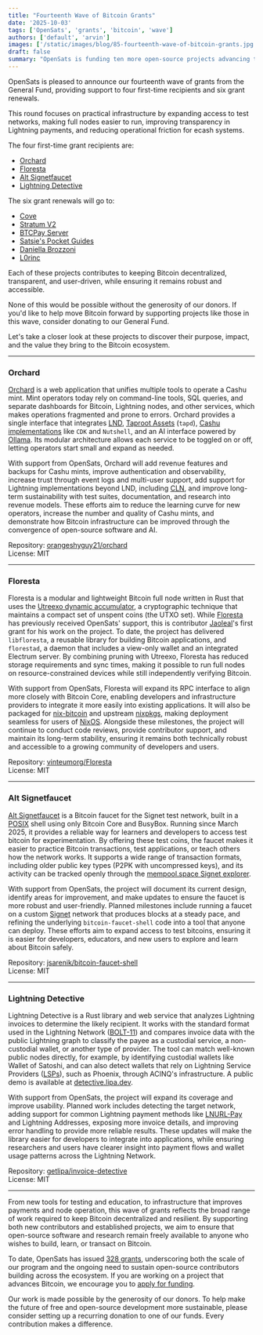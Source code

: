 ```yaml
---
title: "Fourteenth Wave of Bitcoin Grants"
date: '2025-10-03'
tags: ['OpenSats', 'grants', 'bitcoin', 'wave']
authors: ['default', 'arvin']
images: ['/static/images/blog/85-fourteenth-wave-of-bitcoin-grants.jpg']
draft: false
summary: "OpenSats is funding ten more open-source projects advancing the Bitcoin ecosystem."
---
```


OpenSats is pleased to announce our fourteenth wave of grants from the General
Fund, providing support to four first-time recipients and six grant renewals.

This round focuses on practical infrastructure by expanding access to test
networks, making full nodes easier to run, improving transparency in Lightning
payments, and reducing operational friction for ecash systems.

The four first-time grant recipients are:

- [Orchard](#orchard)
- [Floresta](#floresta)
- [Alt Signetfaucet](#alt-signetfaucet)
- [Lightning Detective](#lightning-detective)

The six grant renewals will go to:

- [Cove][cove]
- [Stratum V2][stratum-v2]
- [BTCPay Server][btcpay-server]
- [Satsie's Pocket Guides][satsies]
- [Daniella Brozzoni][brozzoni]
- [L0rinc][l0rinc]

[cove]: /blog/bitcoin-grants-july-2024#cove
[stratum-v2]: /blog/bitcoin-and-nostr-grants-august-2023#stratum-v2-testing--benchmarking-tool
[btcpay-server]: /blog/bitcoin-grants-july-2023#btcpay-server
[satsies]: /blog/second-wave-of-education-grants#satsies-pocket-guides
[brozzoni]: /blog/more-for-core#danielabrozzoni
[l0rinc]: /blog/more-for-core#l0rinc

Each of these projects contributes to keeping Bitcoin decentralized,
transparent, and user-driven, while ensuring it remains robust and accessible.

None of this would be possible without the generosity of our donors. If you'd
like to help move Bitcoin forward by supporting projects like those in this
wave, consider donating to our General Fund.

<center>
    <DonateToGeneralFundButton/>
</center>

Let's take a closer look at these projects to discover their purpose, impact,
and the value they bring to the Bitcoin ecosystem.

---

### Orchard

[Orchard][orchard] is a web application that unifies multiple tools to operate a
Cashu mint. Mint operators today rely on command-line tools, SQL queries, and
separate dashboards for Bitcoin, Lightning nodes, and other services, which
makes operations fragmented and prone to errors. Orchard provides a single
interface that integrates [LND][lnd], [Taproot Assets][taproot-assets] (`tapd`),
[Cashu implementations][cashu] like `CDK` and `Nutshell`, and an AI interface
powered by [Ollama][ollama]. Its modular architecture allows each service to be
toggled on or off, letting operators start small and expand as needed.

With support from OpenSats, Orchard will add revenue features and backups for
Cashu mints, improve authentication and observability, increase trust through
event logs and multi-user support, add support for Lightning implementations
beyond LND, including [CLN][cln], and improve long-term sustainability with test
suites, documentation, and research into revenue models. These efforts aim to
reduce the learning curve for new operators, increase the number and quality of
Cashu mints, and demonstrate how Bitcoin infrastructure can be improved through
the convergence of open-source software and AI.

Repository: [orangeshyguy21/orchard](https://github.com/orangeshyguy21/orchard)  
License: MIT

[orchard]: https://orchard.space/
[lnd]: https://github.com/lightningnetwork/lnd?tab=readme-ov-file#lightning-network-daemon
[taproot-assets]: https://docs.lightning.engineering/the-lightning-network/taproot-assets
[cashu]: https://docs.cashu.space/mints
[ollama]: https://docs.ollama.com/
[cln]: https://github.com/ElementsProject/lightning?tab=readme-ov-file#readme

---

### Floresta

Floresta is a modular and lightweight Bitcoin full node written in Rust that
uses the [Utreexo dynamic accumulator][utreexo], a cryptographic technique that
maintains a compact set of unspent coins (the UTXO set). While
[Floresta][floresta] has previously received OpenSats' support, this is
contributor [Jaoleal][jaoleal]'s first grant for his work on the project. To
date, the project has delivered `libfloresta`, a reusable library for building
Bitcoin applications, and `florestad`, a daemon that includes a view-only wallet
and an integrated Electrum server. By combining pruning with Utreexo, Floresta
has reduced storage requirements and sync times, making it possible to run full
nodes on resource-constrained devices while still independently verifying
Bitcoin.

With support from OpenSats, Floresta will expand its RPC interface to align more
closely with Bitcoin Core, enabling developers and infrastructure providers to
integrate it more easily into existing applications. It will also be packaged
for [nix-bitcoin][nix-bitcoin] and upstream [nixpkgs][nixpkgs], making
deployment seamless for users of [NixOS][nixos]. Alongside these milestones, the
project will continue to conduct code reviews, provide contributor support, and
maintain its long-term stability, ensuring it remains both technically robust
and accessible to a growing community of developers and users.

Repository: [vinteumorg/Floresta](https://github.com/vinteumorg/Floresta)  
License: MIT

[utreexo]: https://eprint.iacr.org/2019/611
[floresta]: /blog/bitcoin-grants-september-2024-7th-wave#floresta
[jaoleal]: https://github.com/jaoleal/
[nix-bitcoin]: https://nixbitcoin.org/
[nixpkgs]: https://github.com/NixOS/nixpkgs
[nixos]: https://nixos.org/

---

### Alt Signetfaucet

[Alt Signetfaucet][alt-signetfaucet] is a Bitcoin faucet for the Signet test
network, built in a [POSIX][posix] shell using only Bitcoin Core and BusyBox.
Running since March 2025, it provides a reliable way for learners and developers
to access test bitcoin for experimentation. By offering these test coins, the
faucet makes it easier to practice Bitcoin transactions, test applications, or
teach others how the network works. It supports a wide range of transaction
formats, including older public key types (P2PK with uncompressed keys), and its
activity can be tracked openly through the [mempool.space Signet
explorer][mempool-explorer].

With support from OpenSats, the project will document its current design,
identify areas for improvement, and make updates to ensure the faucet is more
robust and user-friendly. Planned milestones include running a faucet on a
custom [Signet][signet] network that produces blocks at a steady pace, and
refining the underlying `bitcoin-faucet-shell` code into a tool that anyone can
deploy. These efforts aim to expand access to test bitcoins, ensuring it is
easier for developers, educators, and new users to explore and learn about
Bitcoin safely.

Repository: [jsarenik/bitcoin-faucet-shell][faucet-repo]  
License: MIT

[alt-signetfaucet]: https://signet257.bublina.eu.org/about.html
[posix]: https://standards.ieee.org/ieee/1003.1/7700/
[mempool-explorer]: https://mempool.space/signet
[signet]: https://bitcoinops.org/en/topics/signet/
[faucet-repo]: https://github.com/jsarenik/bitcoin-faucet-shell

---

### Lightning Detective

Lightning Detective is a Rust library and web service that analyzes Lightning
invoices to determine the likely recipient. It works with the standard format
used in the Lightning Network ([BOLT-11][bolt-11]) and compares invoice data
with the public Lightning graph to classify the payee as a custodial service, a
non-custodial wallet, or another type of provider. The tool can match well-known
public nodes directly, for example, by identifying custodial wallets like Wallet
of Satoshi, and can also detect wallets that rely on Lightning Service Providers
([LSPs][lsps]), such as Phoenix, through ACINQ's infrastructure. A public demo
is available at [detective.lipa.dev][detective].

With support from OpenSats, the project will expand its coverage and improve
usability. Planned work includes detecting the target network, adding support
for common Lightning payment methods like [LNURL-Pay][lnurl-pay] and Lightning
Addresses, exposing more invoice details, and improving error handling to
provide more reliable results. These updates will make the library easier for
developers to integrate into applications, while ensuring researchers and users
have clearer insight into payment flows and wallet usage patterns across the
Lightning Network.

Repository: [getlipa/invoice-detective][repo]  
License: MIT

[bolt-11]: https://github.com/lightning/bolts/blob/master/11-payment-encoding.md
[lsps]: https://docs.lightning.engineering/the-lightning-network/liquidity/lightning-service-provider
[detective]: https://detective.lipa.dev/
[lnurl-pay]: https://github.com/lnurl/luds/blob/luds/06.md
[repo]: https://github.com/getlipa/invoice-detective

---

From new tools for testing and education, to infrastructure that improves
payments and node operation, this wave of grants reflects the broad range of
work required to keep Bitcoin decentralized and resilient. By supporting both
new contributors and established projects, we aim to ensure that open-source
software and research remain freely available to anyone who wishes to build,
learn, or transact on Bitcoin.

To date, OpenSats has issued [328 grants](/transparency), underscoring both the
scale of our program and the ongoing need to sustain open-source contributors
building across the ecosystem. If you are working on a project that advances
Bitcoin, we encourage you to [apply for funding](/apply).

Our work is made possible by the generosity of our donors. To help make the
future of free and open-source development more sustainable, please consider
setting up a recurring donation to one of our funds. Every contribution makes a
difference.

<center>
    <DonateRecurringButton/>
</center>
